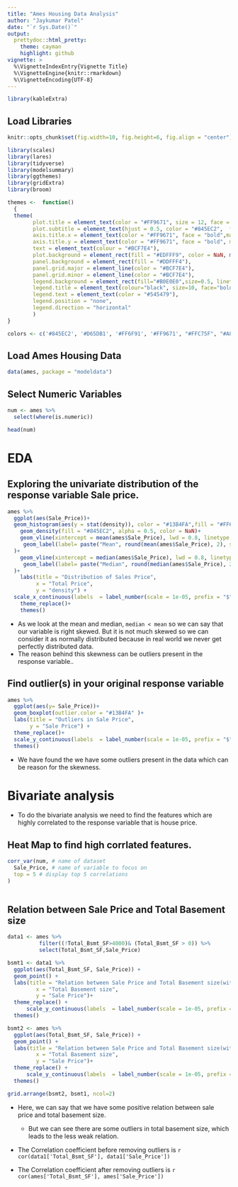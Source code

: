 ```yaml
---
title: "Ames Housing Data Analysis"
author: "Jaykumar Patel"
date: "`r Sys.Date()`"
output:
  prettydoc::html_pretty:
    theme: cayman
    highlight: github
vignette: >
  %\VignetteIndexEntry{Vignette Title}
  %\VignetteEngine{knitr::rmarkdown}
  %\VignetteEncoding{UTF-8}
---
```


```r
library(kableExtra)
```

## Load Libraries

```r

knitr::opts_chunk$set(fig.width=10, fig.height=6, fig.align = "center")

```

```r

library(scales)
library(lares)
library(tidyverse)
library(modelsummary)
library(ggthemes)
library(gridExtra)
library(broom)

```

```r

themes <-  function()
  {
  theme(
        plot.title = element_text(color = "#FF9671", size = 12, face = "bold", hjust = 0.5),
        plot.subtitle = element_text(hjust = 0.5, color = "#845EC2",  face = "italic" ),
        axis.title.x = element_text(color = "#FF9671", face = "bold",margin = margin(t = 10, r = 0, b = 0, l = 0)),
        axis.title.y = element_text(color = "#FF9671", face = "bold", margin = margin(t = 0, r = 10, b = 0, l = 0)),
        text = element_text(colour = "#BCF7E4"),
        plot.background = element_rect(fill = "#EDFFF9", color = NaN, margin(t = 10, r = 10, b = 10, l = 10)),
        panel.background = element_rect(fill = "#DDFFF4"),
        panel.grid.major = element_line(color = "#BCF7E4"),
        panel.grid.minor = element_line(color = "#BCF7E4"),
        legend.background = element_rect(fill="#B0E0E0",size=0.5, linetype="solid"),
        legend.title = element_text(colour="black", size=10, face="bold"),
        legend.text = element_text(color = "#545479"),
        legend.position = "none",
        legend.direction = "horizontal" 
        )
}

colors <- c('#845EC2', '#D65DB1', '#FF6F91', '#FF9671', "#FFC75F", "#A8F78B","#9367C4", "#4B4453")

```

## Load Ames Housing Data

```r

data(ames, package = "modeldata")

```

## Select Numeric Variables

```r
num <- ames %>%
  select(where(is.numeric))

head(num)
```

# EDA

## Exploring the univariate distribution of the response variable Sale price.

```r
ames %>% 
  ggplot(aes(Sale_Price))+    
  geom_histogram(aes(y = stat(density)), color = "#13B4FA",fill = "#FF6F91") +
    geom_density(fill = "#845EC2", alpha = 0.5, color = NaN)+
    geom_vline(xintercept = mean(ames$Sale_Price), lwd = 0.8, linetype = "dashed", color = "#845EC2" )+
     geom_label(label= paste("Mean", round(mean(ames$Sale_Price), 2), sep =": "), x=250000, y=0.000007, label.padding = unit(0.55, "lines"), label.size = 0.25, fill = "#845EC2", color = "white"
  )+
    geom_vline(xintercept = median(ames$Sale_Price), lwd = 0.8, linetype="twodash", color = "#4B4453")+
     geom_label(label= paste("Median", round(median(ames$Sale_Price), 2), sep =": "), x=100000, y=0.000006, label.padding = unit(0.55, "lines"), label.size = 0.25, fill = "#4B4453", color = "white"
  )+
    labs(title = "Distribution of Sales Price",
         x = "Total Price",
         y = "density") +
  scale_x_continuous(labels  = label_number(scale = 1e-05, prefix = "$", suffix = "hk", accuracy = 1))+
    theme_replace()+
    themes()
```

-   As we look at the mean and median, `median < mean` so we can say that our variable is right skewed. But it is not much skewed so we can consider it as normally distributed because in real world we never get perfectly distributed data.\
-   The reason behind this skewness can be outliers present in the response variable..

## Find outlier(s) in your original response variable

```r
ames %>% 
  ggplot(aes(y= Sale_Price))+
  geom_boxplot(outlier.color = "#13B4FA" )+
  labs(title = "Outliers in Sale Price",
       y = "Sale Price") +
  theme_replace()+
  scale_y_continuous(labels  = label_number(scale = 1e-05, prefix = "$", suffix = "hk", accuracy = 1))+
  themes()

```

-   We have found the we have some outliers present in the data which can be reason for the skewness.

# Bivariate analysis     

- To do the bivariate analysis we need to find the features which are highly correlated to the response variable that is house price.

## Heat Map to find high corrlated features.

```r

corr_var(num, # name of dataset
  Sale_Price, # name of variable to focus on
  top = 5 # display top 5 correlations
) 
  
```


## Relation between Sale Price and Total Basement size

```r

data1 <- ames %>% 
          filter((!Total_Bsmt_SF>4000)& (Total_Bsmt_SF > 0)) %>% 
          select(Total_Bsmt_SF,Sale_Price)

bsmt1 <- data1 %>% 
  ggplot(aes(Total_Bsmt_SF, Sale_Price)) +
  geom_point() +
  labs(title = "Relation between Sale Price and Total Basement size(with outliers)",
         x = "Total Basement size",
         y = "Sale Price")+
  theme_replace() +
      scale_y_continuous(labels  = label_number(scale = 1e-05, prefix = "$", suffix = "hk", accuracy = 1)) +
  themes()

bsmt2 <- ames %>% 
  ggplot(aes(Total_Bsmt_SF, Sale_Price)) +
  geom_point() +
  labs(title = "Relation between Sale Price and Total Basement size(without outliers)",
         x = "Total Basement size",
         y = "Sale Price")+
  theme_replace() +
      scale_y_continuous(labels  = label_number(scale = 1e-05, prefix = "$", suffix = "hk", accuracy = 1)) +
  themes()

grid.arrange(bsmt2, bsmt1, ncol=2)

```

-   Here, we can say that we have some positive relation between sale price and total basement size.

    -   But we can see there are some outliers in total basement size, which leads to the less weak relation.

-   The Correlation coefficient before removing outliers is `r cor(data1['Total_Bsmt_SF'], data1['Sale_Price'])`

-   The Correlation coefficient after removing outliers is `r cor(ames['Total_Bsmt_SF'], ames['Sale_Price'])`












